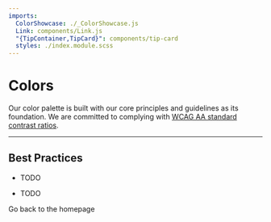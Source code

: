```yaml
---
imports:
  ColorShowcase: ./_ColorShowcase.js
  Link: components/Link.js
  "{TipContainer,TipCard}": components/tip-card
  styles: ./index.module.scss
---
```


# Colors

Our color palette is built with our core principles and guidelines as its foundation. We are committed to complying with [WCAG AA standard contrast ratios](https://www.w3.org/TR/WCAG20/#visual-audio-contrast-contrast).

---

<ColorShowcase />

## Best Practices

<TipContainer>
<TipCard title="Colors should…" type="tip">

- TODO

</TipCard>
<TipCard title="Colors should not…" type="warning">

- TODO

</TipCard>
</TipContainer>

<Link to="/">Go back to the homepage</Link>